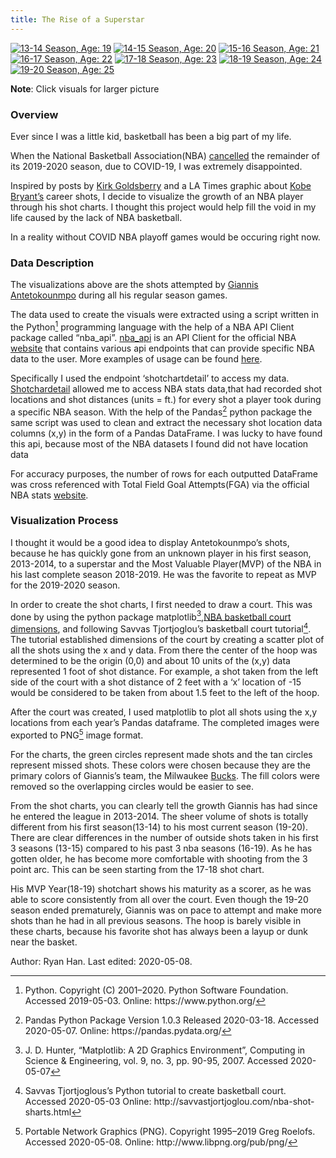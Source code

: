 ```yaml
---
title: The Rise of a Superstar
---
```


[![13-14 Season, Age: 19](https://drdavis.space/teaching/ds/sdd/media/2020/05/GA13.png)](https://drdavis.space/teaching/ds/sdd/media/2020/05/GA13.png){width=48% height=auto} [![14-15 Season, Age: 20](https://drdavis.space/teaching/ds/sdd/media/2020/05/GA14.png)](https://drdavis.space/teaching/ds/sdd/media/2020/05/GA14.png){width=48% height=auto} [![15-16 Season, Age: 21](https://drdavis.space/teaching/ds/sdd/media/2020/05/GA15.png)](https://drdavis.space/teaching/ds/sdd/media/2020/05/GA15.png){width=48% height=auto} [![16-17 Season, Age: 22](https://drdavis.space/teaching/ds/sdd/media/2020/05/GA16.png)](https://drdavis.space/teaching/ds/sdd/media/2020/05/GA16.png){width=48% height=auto}
[![17-18 Season, Age: 23](https://drdavis.space/teaching/ds/sdd/media/2020/05/GA17.png)](https://drdavis.space/teaching/ds/sdd/media/2020/05/GA17.png){width=48% height=auto} [![18-19 Season, Age: 24](https://drdavis.space/teaching/ds/sdd/media/2020/05/GA18.png)](https://drdavis.space/teaching/ds/sdd/media/2020/05/GA18.png){width=48% height=auto} [![19-20 Season, Age: 25](https://drdavis.space/teaching/ds/sdd/media/2020/05/GA19.png)](https://drdavis.space/teaching/ds/sdd/media/2020/05/GA19.png){width=48% height=auto}

**Note**: Click visuals for larger picture

### Overview
Ever since I was a little kid, basketball has been a big part of my life.

When the National Basketball Association(NBA) [cancelled](https://www.nba.com/article/2020/03/11/nba-suspend-season-following-wednesdays-games) the remainder of its 2019-2020 season, due to COVID-19, I was extremely disappointed.

Inspired by posts by [Kirk Goldsberry](https://fivethirtyeight.com/features/how-mapping-shots-in-the-nba-changed-it-forever/) and a LA Times graphic about [Kobe Bryant's](https://graphics.latimes.com/kobe-every-shot-ever/) career shots, I decide to visualize the growth of an NBA player through his shot charts. I thought this project would help fill the void in my life caused by the lack of NBA basketball.

In a reality without COVID NBA playoff games would be occuring right now.

### Data Description
The visualizations above are the shots attempted by [Giannis Antetokounmpo](https://en.wikipedia.org/wiki/Giannis_Antetokounmpo) during all his regular season games.

The data used to create the visuals were extracted using a script written in the Python[^python] programming language with the help of a NBA API Client package called “nba_api”.
[nba_api](https://github.com/swar/nba_api/blob/master/README.md) is an API Client for the official NBA [website](www.nba.com) that contains various api endpoints that can provide specific NBA data to the user. More examples of usage can be found [here](https://github.com/swar/nba_api/blob/master/docs/nba_api/stats/examples.md).

Specifically I used the endpoint ‘shotchartdetail’ to access my data. [Shotchardetail](https://github.com/swar/nba_api/blob/master/docs/nba_api/stats/endpoints/shotchartdetail.md) allowed me to access NBA stats data,that had recorded shot locations and shot distances (units = ft.) for every shot a player took during a specific NBA season. With the help of the Pandas[^pandas] python package the same script was used to clean and extract the necessary shot location data columns (x,y) in the form of a Pandas DataFrame. I was lucky to have found this api, because most of the NBA datasets I found did not have location data

For accuracy purposes, the number of rows for each outputted DataFrame was cross referenced with Total Field Goal Attempts(FGA) via the official NBA stats [website](https://stats.nba.com/player/203507/?Season=2019-20&SeasonType=Regular%20Season&PerMode=Totals).


### Visualization Process
I thought it would be a good idea to display Antetokounmpo's shots, because he has quickly gone from an unknown player in his first season, 2013-2014, to a superstar and the Most Valuable Player(MVP) of the NBA in his last complete season 2018-2019. He was the favorite to repeat as MVP for the 2019-2020 season.

In order to create the shot charts, I first needed to draw a court. This was done by using the python package matplotlib[^matplotlib],[NBA basketball court dimensions](http://sportsknowhow.com/basketball/dimensions/nba-basketball-court-dimensions.html), and following Savvas Tjortjoglou's basketball court tutorial[^tutorial]. The tutorial established dimensions of the court by creating a scatter plot of all the shots using the x and y data. From there the center of the hoop was determined to be the origin (0,0) and about 10 units of the (x,y) data represented 1 foot of shot distance. For example, a shot taken from the left side of the court with a shot distance of 2 feet with a 'x' location of -15 would be considered to be taken from about 1.5 feet to the left of the hoop.

After the court was created, I used matplotlib to plot all shots using the x,y locations from each year's Pandas dataframe.
The completed images were exported to PNG[^png] image format.

For the charts, the green circles represent made shots and the tan circles represent missed shots. These colors were chosen because they are the primary colors of Giannis's team, the Milwaukee [Bucks](https://teamcolorcodes.com/milwaukee-bucks-color-codes/).
The fill colors were removed so the overlapping circles would be easier to see.

From the shot charts, you can clearly tell the growth Giannis has had since he entered the league in 2013-2014. The sheer volume of shots is totally different from his first season(13-14) to his most current season (19-20). There are clear differences in the number of outside shots taken in his first 3 seasons (13-15) compared to his past 3 nba seasons (16-19).
As he has gotten older, he has become more comfortable with shooting from the 3 point arc. This can be seen starting from the 17-18 shot chart.

His MVP Year(18-19) shotchart shows his maturity as a scorer, as he was able to score consistently from all over the court.
Even though the 19-20 season ended prematurely, Giannis was on pace to attempt and make more shots than he had in all previous seasons.
The hoop is barely visible in these charts, because his favorite shot has always been a layup or dunk near the basket.

<div class="credit-line">
Author: Ryan Han.
Last edited: 2020-05-08.
</div>


[^python]: Python. Copyright (C) 2001--2020. Python Software Foundation. Accessed 2019-05-03. Online: https://www.python.org/
[^pandas]: Pandas Python Package Version 1.0.3 Released 2020-03-18. Accessed 2020-05-07. Online: https://pandas.pydata.org/
[^matplotlib]: J. D. Hunter, "Matplotlib: A 2D Graphics Environment", Computing in Science & Engineering, vol. 9, no. 3, pp. 90-95, 2007. Accessed 2020-05-07
[^tutorial]: Savvas Tjortjoglous's Python tutorial to create basketball court. Accessed 2020-05-03 Online: http://savvastjortjoglou.com/nba-shot-sharts.html
[^png]: Portable Network Graphics (PNG). Copyright 1995--2019 Greg Roelofs. Accessed 2020-05-08. Online: http://www.libpng.org/pub/png/
